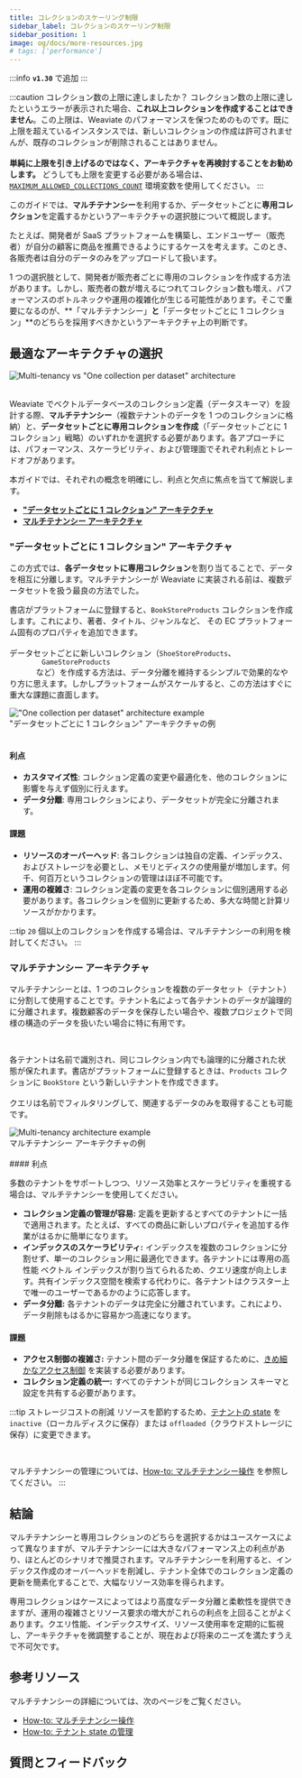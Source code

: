 ```yaml
---
title: コレクションのスケーリング制限
sidebar_label: コレクションのスケーリング制限
sidebar_position: 1
image: og/docs/more-resources.jpg
# tags: ['performance']
---
```


:::info **`v1.30`** で追加
:::

:::caution コレクション数の上限に達しましたか？
コレクション数の上限に達したというエラーが表示された場合、**これ以上コレクションを作成することはできません**。この上限は、Weaviate のパフォーマンスを保つためのものです。既に上限を超えているインスタンスでは、新しいコレクションの作成は許可されませんが、既存のコレクションが削除されることはありません。<br /><br />
**単純に上限を引き上げるのではなく、アーキテクチャを再検討することをお勧めします。** どうしても上限を変更する必要がある場合は、[`MAXIMUM_ALLOWED_COLLECTIONS_COUNT`](/deploy/configuration/env-vars/index.md) 環境変数を使用してください。
:::

このガイドでは、**マルチテナンシー**を利用するか、データセットごとに**専用コレクション**を定義するかというアーキテクチャの選択肢について概説します。

たとえば、開発者が SaaS プラットフォームを構築し、エンドユーザー（販売者）が自分の顧客に商品を推薦できるようにするケースを考えます。このとき、各販売者は自分のデータのみをアップロードして扱います。

1 つの選択肢として、開発者が販売者ごとに専用のコレクションを作成する方法があります。しかし、販売者の数が増えるにつれてコレクション数も増え、パフォーマンスのボトルネックや運用の複雑化が生じる可能性があります。そこで重要になるのが、**「マルチテナンシー」**と**「データセットごとに 1 コレクション」**のどちらを採用すべきかというアーキテクチャ上の判断です。

## 最適なアーキテクチャの選択


<div class="row">
  <div class="card">
    <div class="card__image">
      <img
        src={MultiTenanyVsMultipleCollections}
        alt='Multi-tenancy vs "One collection per dataset" architecture'
      />
    </div>
  </div>
</div>
<br />

Weaviate でベクトルデータベースのコレクション定義（データスキーマ）を設計する際、**マルチテナンシー**（複数テナントのデータを 1 つのコレクションに格納）と、**データセットごとに専用コレクションを作成**（「データセットごとに 1 コレクション」戦略）のいずれかを選択する必要があります。各アプローチには、パフォーマンス、スケーラビリティ、および管理面でそれぞれ利点とトレードオフがあります。

本ガイドでは、それぞれの概念を明確にし、利点と欠点に焦点を当てて解説します。

- **["データセットごとに 1 コレクション" アーキテクチャ](#one-collection-per-dataset-architecture)**
- **[マルチテナンシー アーキテクチャ](#multi-tenancy-architecture)**

### "データセットごとに 1 コレクション" アーキテクチャ

この方式では、**各データセットに専用コレクション**を割り当てることで、データを相互に分離します。マルチテナンシーが Weaviate に実装される前は、複数データセットを扱う最良の方法でした。


<div class="row">
  <div class="col col--4">
    <p>
      書店がプラットフォームに登録すると、<code>BookStoreProducts</code> コレクションを作成します。これにより、著者、タイトル、ジャンルなど、
      その EC プラットフォーム固有のプロパティを追加できます。
      <br />
      <br />
      データセットごとに新しいコレクション（<code>ShoeStoreProducts</code>、<code>
        GameStoreProducts
      </code> など）を作成する方法は、データ分離を維持するシンプルで効果的なやり方に思えます。しかしプラットフォームがスケールすると、この方法はすぐに重大な課題に直面します。
    </p>
  </div>
  <div class="col col--8">
    <div class="card">
      <div class="card__image">
        <img
          src={MultipleCollectionsExample}
          alt='"One collection per dataset" architecture example'
        />
      </div>
      <div class="card__body">
        "データセットごとに 1 コレクション" アーキテクチャの例
      </div>
    </div>
  </div>
</div>
<br />

#### 利点

- **カスタマイズ性**: コレクション定義の変更や最適化を、他のコレクションに影響を与えず個別に行えます。
- **データ分離**: 専用コレクションにより、データセットが完全に分離されます。

#### 課題

- **リソースのオーバーヘッド**: 各コレクションは独自の定義、インデックス、およびストレージを必要とし、メモリとディスクの使用量が増加します。何千、何百万というコレクションの管理はほぼ不可能です。
- **運用の複雑さ**: コレクション定義の変更を各コレクションに個別適用する必要があります。各コレクションを個別に更新するため、多大な時間と計算リソースがかかります。

:::tip
`20` 個以上のコレクションを作成する場合は、マルチテナンシーの利用を検討してください。
:::

### マルチテナンシー アーキテクチャ

マルチテナンシーとは、1 つのコレクションを複数のデータセット（テナント）に分割して使用することです。テナント名によって各テナントのデータが論理的に分離されます。複数顧客のデータを保存したい場合や、複数プロジェクトで同様の構造のデータを扱いたい場合に特に有用です。


<div class="row">
  <div class="col col--4">
    <br />
    <p>
      各テナントは名前で識別され、同じコレクション内でも論理的に分離された状態が保たれます。書店がプラットフォームに登録するときは、<code>Products</code> コレクションに <code>BookStore</code> という新しいテナントを作成できます。
      <br />
      <br />
      クエリは名前でフィルタリングして、関連するデータのみを取得することも可能です。
    </p>
  </div>
  <div class="col col--8">
    <div class="card">
      <div class="card__image">
        <img
          src={MultiTenancyExample}
          alt="Multi-tenancy architecture example"
        />
      </div>
      <div class="card__body">マルチテナンシー アーキテクチャの例</div>
    </div>
  </div>
</div>
<br />
#### 利点

多数のテナントをサポートしつつ、リソース効率とスケーラビリティを重視する場合は、マルチテナンシーを使用してください。

- **コレクション定義の管理が容易:** 定義を更新するとすべてのテナントに一括で適用されます。たとえば、すべての商品に新しいプロパティを追加する作業がはるかに簡単になります。  
- **インデックスのスケーラビリティ:** インデックスを複数のコレクションに分割せず、単一のコレクション用に最適化できます。各テナントには専用の高性能 ベクトル インデックスが割り当てられるため、クエリ速度が向上します。共有インデックス空間を検索する代わりに、各テナントはクラスター上で唯一のユーザーであるかのように応答します。  
- **データ分離:** 各テナントのデータは完全に分離されています。これにより、データ削除もはるかに容易かつ高速になります。

#### 課題

- **アクセス制御の複雑さ:** テナント間のデータ分離を保証するために、[きめ細かなアクセス制御](/deploy/configuration/authorization.md) を実装する必要があります。  
- **コレクション定義の統一:** すべてのテナントが同じコレクション スキーマと設定を共有する必要があります。

:::tip ストレージコストの削減
リソースを節約するため、[テナントの state](../managing-resources/tenant-states.mdx) を `inactive`（ローカルディスクに保存）または `offloaded`（クラウドストレージに保存）に変更できます。

<br />

マルチテナンシーの管理については、[How-to: マルチテナンシー操作](../../manage-collections/multi-tenancy.mdx) を参照してください。
:::

## 結論

マルチテナンシーと専用コレクションのどちらを選択するかはユースケースによって異なりますが、マルチテナンシーには大きなパフォーマンス上の利点があり、ほとんどのシナリオで推奨されます。マルチテナンシーを利用すると、インデックス作成のオーバーヘッドを削減し、テナント全体でのコレクション定義の更新を簡素化することで、大幅なリソース効率を得られます。

専用コレクションはケースによってはより高度なデータ分離と柔軟性を提供できますが、運用の複雑さとリソース要求の増大がこれらの利点を上回ることがよくあります。クエリ性能、インデックスサイズ、リソース使用率を定期的に監視し、アーキテクチャを微調整することが、現在および将来のニーズを満たすうえで不可欠です。

## 参考リソース

マルチテナンシーの詳細については、次のページをご覧ください。

- [How-to: マルチテナンシー操作](../../manage-collections/multi-tenancy.mdx)
- [How-to: テナント state の管理](../../manage-collections/tenant-states.mdx)

## 質問とフィードバック


<DocsFeedback />
